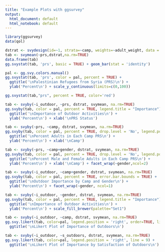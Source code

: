 ```yaml
---
title: "Example Plots with ggsurvey"
output:
  html_document: default
  html_notebook: default
---
```



```r
library(ggsurvey)
data(qol)
```

```r
dstrat <- svydesign(id=~1, strata=~camp, weights=~adult_weight, data = qol, fpc=~fpc)
tab <- svymean(~prs,dstrat,na.rm=TRUE)
data.frame(tab)
gg.svystat(tab, 'prs', basic = TRUE) + geom_bar(stat = 'identity')
```

```r
pal <- gg.svy.colors.manual()
gg.svystat(tab, 'prs', color = pal, percent = TRUE) + 
  ggtitle('\nPalestinian Refugees from Syria (PRS)\n') + 
  ylab('Percent\n') + scale_y_continuous(limits=c(0,100))
```

```r
gg.svystat(tab,"prs", percent = TRUE, color='red')
```

```r
tab <- svyby(~i_outdoor, ~prs, dstrat, svymean, na.rm=TRUE)
gg.svyby(tab, color = pal, percent = TRUE, legend.title = "Importance") + 
  ggtitle('\nImportance of Outdoor Activities\n') + 
  ylab('Percent\n') + xlab('\nPRS Status')
```

```r
tab <- svyby(~prs, ~camp, dstrat, svymean, na.rm=TRUE)
gg.svyby(tab, color = pal, percent = TRUE, drop.level = 'No', legend.position = 'none') + 
  ggtitle('\nPercent Adults in Each Camp PRS\n') + 
  ylab('Percent\n') + xlab('\nCamp')
```

```r
tab <- svyby(~prs, ~camp+gender, dstrat, svymean, na.rm=TRUE)
gg.svyby(tab, color = pal, percent = TRUE, drop.level = 'No', legend.position = 'none') + 
  ggtitle('\nPercent Male and Female Adults in Each Camp PRS\n') + 
  ylab('Percent\n') + xlab('\nCamp') + facet_wrap(~gender,ncol=2)
```

```r
tab <- svyby(~i_outdoor, ~camp+gender, dstrat, svymean, na.rm=TRUE)
gg.svyby(tab, color = pal, percent = TRUE, error.bar.bounds = TRUE) + 
  ggtitle('\nOutdoor Importance by Camp and Gender\n') + 
  ylab('Percent\n') + facet_wrap(~gender, ncol=1)
```

```r
tab <- svyby(~i_outdoor, ~gender, dstrat, svymean, na.rm=TRUE)
gg.svyby(tab, color = pal, percent = TRUE, legend.title = "Importance") + 
  ggtitle('\nImportance of Outdoor Activities\n') + 
  ylab('Percent\n') + scale_fill_brewer(palette="Set1")
```

```r
tab <- svyby(~i_outdoor, ~camp, dstrat, svymean, na.rm=TRUE)
gg.svy.likert(tab, color=pal, legend.position = 'right', order=TRUE, line = 9) +
  ggtitle('\nLikert Plot of Importance of Outdoors\n')
```

```r
tab <- svyby(~i_outdoor, ~s_outdoors, dstrat, svymean, na.rm=TRUE)
gg.svy.likert(tab, color=pal, legend.position = 'right', line = 9) +
  ggtitle('\nLikert Plot of Importance by Satisfaction of Outdoors\n')
```
